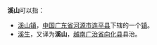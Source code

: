 '''溪山'''可以指：
* [[溪山镇|溪山镇]]，[[中华人民共和国|中国]][[广东省|广东省]][[河源市|河源市]][[连平县|连平县]]下辖的一个[[镇|镇]]。
* [[溪生|溪生]]，又译为'''溪山'''，[[越南|越南]][[广治省|广治省]][[向化县|向化县]]县治。
{{disambig|Cat=二字地名消歧義}}